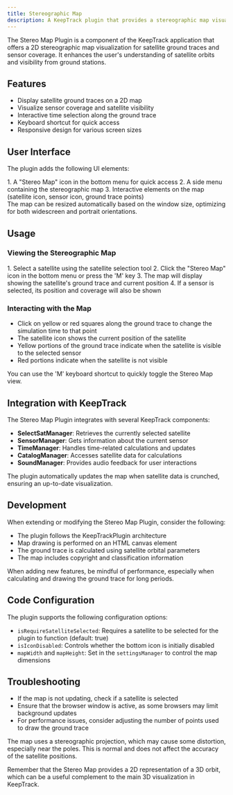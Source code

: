 ```yaml
---
title: Stereographic Map
description: A KeepTrack plugin that provides a stereographic map visualization for satellite ground traces and sensor coverage.
---
```



The Stereo Map Plugin is a component of the KeepTrack application that offers a 2D stereographic map visualization for satellite ground traces and sensor coverage. It enhances the user's understanding of satellite orbits and visibility from ground stations.

## Features

- Display satellite ground traces on a 2D map
- Visualize sensor coverage and satellite visibility
- Interactive time selection along the ground trace
- Keyboard shortcut for quick access
- Responsive design for various screen sizes

## User Interface

The plugin adds the following UI elements:

<Steps>
1. A "Stereo Map" icon in the bottom menu for quick access
2. A side menu containing the stereographic map
3. Interactive elements on the map (satellite icon, sensor icon, ground trace points)
</Steps>

<Aside>
  The map can be resized automatically based on the window size, optimizing for both widescreen and portrait orientations.
</Aside>

## Usage

### Viewing the Stereographic Map
<Steps>
1. Select a satellite using the satellite selection tool
2. Click the "Stereo Map" icon in the bottom menu or press the 'M' key
3. The map will display showing the satellite's ground trace and current position
4. If a sensor is selected, its position and coverage will also be shown
</Steps>

### Interacting with the Map
- Click on yellow or red squares along the ground trace to change the simulation time to that point
- The satellite icon shows the current position of the satellite
- Yellow portions of the ground trace indicate when the satellite is visible to the selected sensor
- Red portions indicate when the satellite is not visible

<Aside type="tip">
  You can use the 'M' keyboard shortcut to quickly toggle the Stereo Map view.
</Aside>

## Integration with KeepTrack

The Stereo Map Plugin integrates with several KeepTrack components:

- **SelectSatManager**: Retrieves the currently selected satellite
- **SensorManager**: Gets information about the current sensor
- **TimeManager**: Handles time-related calculations and updates
- **CatalogManager**: Accesses satellite data for calculations
- **SoundManager**: Provides audio feedback for user interactions

<Aside>
  The plugin automatically updates the map when satellite data is crunched, ensuring an up-to-date visualization.
</Aside>

## Development

When extending or modifying the Stereo Map Plugin, consider the following:

- The plugin follows the KeepTrackPlugin architecture
- Map drawing is performed on an HTML canvas element
- The ground trace is calculated using satellite orbital parameters
- The map includes copyright and classification information

<Aside type="caution">
  When adding new features, be mindful of performance, especially when calculating and drawing the ground trace for long periods.
</Aside>

## Code Configuration

The plugin supports the following configuration options:

- `isRequireSatelliteSelected`: Requires a satellite to be selected for the plugin to function (default: true)
- `isIconDisabled`: Controls whether the bottom icon is initially disabled
- `mapWidth` and `mapHeight`: Set in the `settingsManager` to control the map dimensions

## Troubleshooting

- If the map is not updating, check if a satellite is selected
- Ensure that the browser window is active, as some browsers may limit background updates
- For performance issues, consider adjusting the number of points used to draw the ground trace

<Aside>
  The map uses a stereographic projection, which may cause some distortion, especially near the poles. This is normal and does not affect the accuracy of the satellite positions.
</Aside>

Remember that the Stereo Map provides a 2D representation of a 3D orbit, which can be a useful complement to the main 3D visualization in KeepTrack.